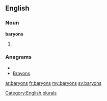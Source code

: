 ==English==

===Noun===
'''baryons'''

# {{plural of|[[baryon]]}}

===Anagrams===
* {{alphagram|abnorsy}}
* [[Brayons#English|Brayons]]


[[Category:English plurals]]

[[ar:baryons]]
[[fr:baryons]]
[[my:baryons]]
[[sv:baryons]]